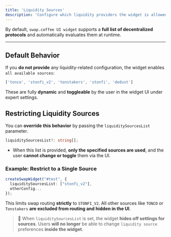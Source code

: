 ```yaml
---
title: 'Liquidity Sources'
description: 'Configure which liquidity providers the widget is allowed to use for swap routing.'
---
```


By default, `swap.coffee UI widget` supports a **full list of decentralized protocols** and automatically evaluates them at runtime.

---

## Default Behavior

If you **do not provide** any liquidity-related configuration, the widget enables `all available sources`:

```typescript
['tonco', 'stonfi_v2', 'tonstakers', 'stonfi', 'dedust']
```

These are fully **dynamic** and **toggleable** by the user in the widget UI under expert settings.

## Restricting Liquidity Sources

You can **override this behavior** by passing the `liquiditySourcesList` parameter.

```typescript
liquiditySourcesList?: string[];
```

  - When this list is provided, **only the specified sources are used**, and the user **cannot change or toggle** them via the UI.

### Example: Restrict to a Single Source

```typescript
createSwapWidget("#test", {
  liquiditySourcesList: ["stonfi_v2"],
  otherConfig...
});
```

This limits swap routing **strictly** to `STONFI_V2`.
All other sources like `TONCO` or `Tonstakers` **are excluded from routing and hidden in the UI**.

> 🚫 When `liquiditySourcesList` is set, the widget **hides off settings for sources**.
Users **will no longer** be able to change `liquidity source` preferences **inside the widget**.
